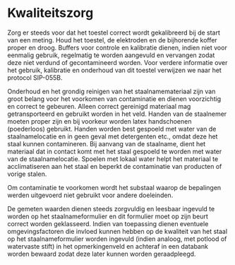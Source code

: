 # Kwaliteitszorg

Zorg er steeds voor dat het toestel correct wordt gekalibreerd bij de start van een meting. Houd het toestel, de elektroden en de bijhorende koffer proper en droog. Buffers voor controle en kalibratie dienen, indien niet voor eenmalig gebruik, regelmatig te worden aangevuld en vervangen zodat deze niet verdund of gecontamineerd worden. Voor verdere informatie over het gebruik, kalibratie en onderhoud van dit toestel verwijzen we naar het protocol SIP-055B.

Onderhoud en het grondig reinigen van het staalnamemateriaal zijn van groot belang voor het voorkomen van contaminatie en dienen voorzichtig en correct te gebeuren. Alleen correct gereinigd materiaal mag getransporteerd en gebruikt worden in het veld. Handen van de staalnemer moeten proper zijn en bij voorkeur worden latex handschoenen (poederloos) gebruikt. Handen worden best gespoeld met water van de staalnamelocatie en in geen geval met detergenten etc., omdat deze het staal kunnen contamineren. Bij aanvang van de staalname, dient het materiaal dat in contact komt met het staal gespoeld te worden met water van de staalnamelocatie. Spoelen met lokaal water helpt het materiaal te acclimatiseren aan het staal en beperkt de contaminatie van producten of vorige stalen.

Om contaminatie te voorkomen wordt het substaal waarop de bepalingen werden uitgevoerd niet gebruikt voor andere doeleinden.

De gemeten waarden dienen steeds zorgvuldig en leesbaar ingevuld te worden op het staalnameformulier en dit formulier moet op zijn beurt correct worden geklasseerd. Indien van toepassing dienen eventuele omgevingsfactoren die invloed kunnen hebben op de kwaliteit van het staal op het staalnameformulier worden ingevuld (indien analoog, met potlood of watervaste stift) in het opmerkingenveld en achteraf in een databank worden bewaard zodat deze later kunnen worden geraadpleegd.

